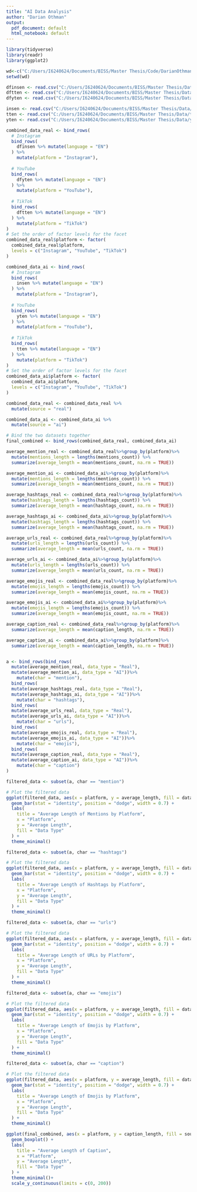 ```yaml
---
title: "AI Data Analysis"
author: "Darian Othman"
output:
  pdf_document: default
  html_notebook: default
---
```


```r
library(tidyverse)
library(readr)
library(ggplot2)
```

```r
wd<-c("C:/Users/I6240624/Documents/BISS/Master Thesis/Code/DarianOthmanMasterThesis/Notebooks")
setwd(wd)
```


```r
dfinsen <- read.csv("C:/Users/I6240624/Documents/BISS/Master Thesis/Data/dfinsenchar.csv")
dftten <- read.csv("C:/Users/I6240624/Documents/BISS/Master Thesis/Data/dfttenchar.csv")
dfyten <- read.csv("C:/Users/I6240624/Documents/BISS/Master Thesis/Data/dfytenchar.csv")

insen <- read.csv("C:/Users/I6240624/Documents/BISS/Master Thesis/Data/insenchar_agt7p1.csv")
tten <- read.csv("C:/Users/I6240624/Documents/BISS/Master Thesis/Data/ttenchar_agt7p1.csv")
yten <- read.csv("C:/Users/I6240624/Documents/BISS/Master Thesis/Data/ytenchar_agt7p1.csv")
```


```r
combined_data_real <- bind_rows(
  # Instagram
  bind_rows(
    dfinsen %>% mutate(language = "EN")
  ) %>%
    mutate(platform = "Instagram"),
  
  # YouTube
  bind_rows(
    dfyten %>% mutate(language = "EN")
  ) %>%
    mutate(platform = "YouTube"),
  
  # TikTok
  bind_rows(
    dftten %>% mutate(language = "EN")
  ) %>%
    mutate(platform = "TikTok")
)
# Set the order of factor levels for the facet
combined_data_real$platform <- factor(
  combined_data_real$platform,
  levels = c("Instagram", "YouTube", "TikTok")
)
```

```r
combined_data_ai <- bind_rows(
  # Instagram
  bind_rows(
    insen %>% mutate(language = "EN")
  ) %>%
    mutate(platform = "Instagram"),
  
  # YouTube
  bind_rows(
    yten %>% mutate(language = "EN")
  ) %>%
    mutate(platform = "YouTube"),
  
  # TikTok
  bind_rows(
    tten %>% mutate(language = "EN")
  ) %>%
    mutate(platform = "TikTok")
)
# Set the order of factor levels for the facet
combined_data_ai$platform <- factor(
  combined_data_ai$platform,
  levels = c("Instagram", "YouTube", "TikTok")
)
```

```r
combined_data_real <- combined_data_real %>%
  mutate(source = "real")

combined_data_ai <- combined_data_ai %>%
  mutate(source = "ai")

# Bind the two datasets together
final_combined <- bind_rows(combined_data_real, combined_data_ai)
```

```r
average_mention_real <- combined_data_real%>%group_by(platform)%>%
  mutate(mentions_length = lengths(mentions_count)) %>%
  summarize(average_length = mean(mentions_count, na.rm = TRUE))

average_mention_ai <- combined_data_ai%>%group_by(platform)%>%
  mutate(mentions_length = lengths(mentions_count)) %>%
  summarize(average_length = mean(mentions_count, na.rm = TRUE))

average_hashtags_real <- combined_data_real%>%group_by(platform)%>%
  mutate(hashtags_length = lengths(hashtags_count)) %>%
  summarize(average_length = mean(hashtags_count, na.rm = TRUE))

average_hashtags_ai <- combined_data_ai%>%group_by(platform)%>%
  mutate(hashtags_length = lengths(hashtags_count)) %>%
  summarize(average_length = mean(hashtags_count, na.rm = TRUE))

average_urls_real <- combined_data_real%>%group_by(platform)%>%
  mutate(urls_length = lengths(urls_count)) %>%
  summarize(average_length = mean(urls_count, na.rm = TRUE))

average_urls_ai <- combined_data_ai%>%group_by(platform)%>%
  mutate(urls_length = lengths(urls_count)) %>%
  summarize(average_length = mean(urls_count, na.rm = TRUE))

average_emojis_real <- combined_data_real%>%group_by(platform)%>%
  mutate(emojis_length = lengths(emojis_count)) %>%
  summarize(average_length = mean(emojis_count, na.rm = TRUE))

average_emojis_ai <- combined_data_ai%>%group_by(platform)%>%
  mutate(emojis_length = lengths(emojis_count)) %>%
  summarize(average_length = mean(emojis_count, na.rm = TRUE))

average_caption_real <- combined_data_real%>%group_by(platform)%>%
  summarize(average_length = mean(caption_length, na.rm = TRUE))

average_caption_ai <- combined_data_ai%>%group_by(platform)%>%
  summarize(average_length = mean(caption_length, na.rm = TRUE))


a <- bind_rows(bind_rows(
  mutate(average_mention_real, data_type = "Real"),
  mutate(average_mention_ai, data_type = "AI"))%>%
    mutate(char = "mention"),
  bind_rows(
  mutate(average_hashtags_real, data_type = "Real"),
  mutate(average_hashtags_ai, data_type = "AI"))%>%
    mutate(char = "hashtags"),
  bind_rows(
  mutate(average_urls_real, data_type = "Real"),
  mutate(average_urls_ai, data_type = "AI"))%>%
    mutate(char = "urls"),
  bind_rows(
  mutate(average_emojis_real, data_type = "Real"),
  mutate(average_emojis_ai, data_type = "AI"))%>%
    mutate(char = "emojis"),
  bind_rows(
  mutate(average_caption_real, data_type = "Real"),
  mutate(average_caption_ai, data_type = "AI"))%>%
    mutate(char = "caption")
)
```


```r
filtered_data <- subset(a, char == "mention")

# Plot the filtered data
ggplot(filtered_data, aes(x = platform, y = average_length, fill = data_type)) +
  geom_bar(stat = "identity", position = "dodge", width = 0.7) +
  labs(
    title = "Average Length of Mentions by Platform",
    x = "Platform",
    y = "Average Length",
    fill = "Data Type"
  ) +
  theme_minimal()
```

```r
filtered_data <- subset(a, char == "hashtags")

# Plot the filtered data
ggplot(filtered_data, aes(x = platform, y = average_length, fill = data_type)) +
  geom_bar(stat = "identity", position = "dodge", width = 0.7) +
  labs(
    title = "Average Length of Hashtags by Platform",
    x = "Platform",
    y = "Average Length",
    fill = "Data Type"
  ) +
  theme_minimal()
```

```r
filtered_data <- subset(a, char == "urls")

# Plot the filtered data
ggplot(filtered_data, aes(x = platform, y = average_length, fill = data_type)) +
  geom_bar(stat = "identity", position = "dodge", width = 0.7) +
  labs(
    title = "Average Length of URLs by Platform",
    x = "Platform",
    y = "Average Length",
    fill = "Data Type"
  ) +
  theme_minimal()
```


```r
filtered_data <- subset(a, char == "emojis")

# Plot the filtered data
ggplot(filtered_data, aes(x = platform, y = average_length, fill = data_type)) +
  geom_bar(stat = "identity", position = "dodge", width = 0.7) +
  labs(
    title = "Average Length of Emojis by Platform",
    x = "Platform",
    y = "Average Length",
    fill = "Data Type"
  ) +
  theme_minimal()
```

```r
filtered_data <- subset(a, char == "caption")

# Plot the filtered data
ggplot(filtered_data, aes(x = platform, y = average_length, fill = data_type)) +
  geom_bar(stat = "identity", position = "dodge", width = 0.7) +
  labs(
    title = "Average Length of Emojis by Platform",
    x = "Platform",
    y = "Average Length",
    fill = "Data Type"
  ) +
  theme_minimal()
```

```r
ggplot(final_combined, aes(x = platform, y = caption_length, fill = source)) +
  geom_boxplot() +
  labs(
    title = "Average Length of Caption",
    x = "Platform",
    y = "Average Length",
    fill = "Data Type"
  ) +
  theme_minimal()+
  scale_y_continuous(limits = c(0, 200))
```

